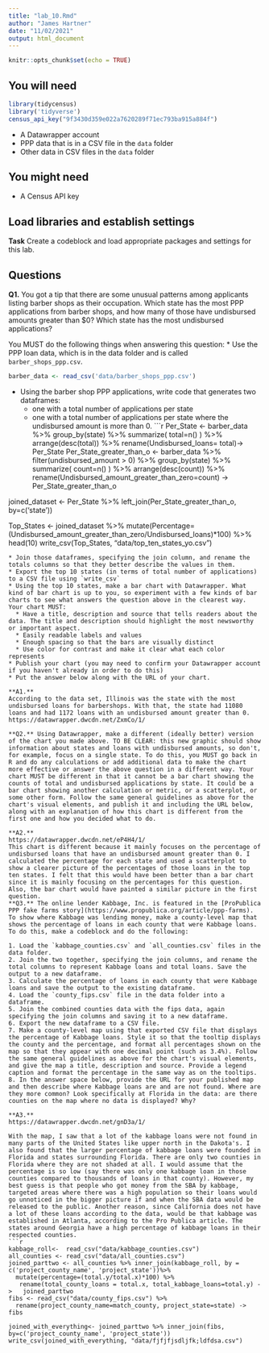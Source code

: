 ```yaml
---
title: "lab_10.Rmd"
author: "James Hartner"
date: "11/02/2021"
output: html_document
---
```


```r
knitr::opts_chunk$set(echo = TRUE)
```

## You will need
```r
library(tidycensus)
library('tidyverse')
census_api_key("9f3430d359e022a7620289f71ec793ba915a884f")
```
* A Datawrapper account
* PPP data that is in a CSV file in the `data` folder
* Other data in CSV files in the `data` folder

## You might need

* A Census API key

## Load libraries and establish settings

**Task** Create a codeblock and load appropriate packages and settings for this lab.

## Questions

**Q1.** You got a tip that there are some unusual patterns among applicants listing barber shops as their occupation. Which state has the most PPP applications from barber shops, and how many of those have undisbursed amounts greater than $0? Which state has the most undisbursed applications?

You MUST do the following things when answering this question:
* Use the PPP loan data, which is in the data folder and is called `barber_shops_ppp.csv`.
```r
barber_data <- read_csv('data/barber_shops_ppp.csv')
```
* Using the barber shop PPP applications, write code that generates two dataframes:
  * one with a total number of applications per state
  * one with a total number of applications per state where the undisbursed amount is more than 0.
```r
Per_State <- barber_data %>%
  group_by(state) %>%
  summarize(
  total=n()
  ) %>%
  arrange(desc(total)) %>%
rename(Undisbursed_loans= total)-> Per_State
Per_State_greater_than_o <- barber_data %>%
  filter(undisbursed_amount > 0) %>%
  group_by(state) %>%
  summarize(
    count=n()
  ) %>%
  arrange(desc(count)) %>%
  rename(Undisbursed_amount_greater_than_zero=count) -> Per_State_greater_than_o

joined_dataset <- Per_State %>% 
  left_join(Per_State_greater_than_o, by=c('state'))

Top_States <- joined_dataset %>%
  mutate(Percentage=(Undisbursed_amount_greater_than_zero/Undisbursed_loans)*100) %>%
  head(10)
write_csv(Top_States, "data/top_ten_states_yo.csv")
  
```
* Join those dataframes, specifying the join column, and rename the totals columns so that they better describe the values in them.
* Export the top 10 states (in terms of total number of applications) to a CSV file using `write_csv`
* Using the top 10 states, make a bar chart with Datawrapper. What kind of bar chart is up to you, so experiment with a few kinds of bar charts to see what answers the question above in the clearest way. Your chart MUST:
  * Have a title, description and source that tells readers about the data. The title and description should highlight the most newsworthy or important aspect.
  * Easily readable labels and values
  * Enough spacing so that the bars are visually distinct
  * Use color for contrast and make it clear what each color represents
* Publish your chart (you may need to confirm your Datawrapper account if you haven't already in order to do this)
* Put the answer below along with the URL of your chart.

**A1.**
According to the data set, Illinois was the state with the most undisbursed loans for barbershops. With that, the state had 11080 loans and had 1172 loans with an undisbursed amount greater than 0. 
https://datawrapper.dwcdn.net/ZxmCo/1/

**Q2.** Using Datawrapper, make a different (ideally better) version of the chart you made above. TO BE CLEAR: this new graphic should show information about states and loans with undisbursed amounts, so don't, for example, focus on a single state. To do this, you MUST go back in R and do any calculations or add additional data to make the chart more effective or answer the above question in a different way. Your chart MUST be different in that it cannot be a bar chart showing the counts of total and undisbursed applications by state. It could be a bar chart showing another calculation or metric, or a scatterplot, or some other form. Follow the same general guidelines as above for the chart's visual elements, and publish it and including the URL below, along with an explanation of how this chart is different from the first one and how you decided what to do.

**A2.**
https://datawrapper.dwcdn.net/eP4H4/1/
This chart is different because it mainly focuses on the percentage of  undisbursed loans that have an undisbursed amount greater than 0. I calculated the percentage for each state and used a scatterplot to show a clearer picture of the percentages of those loans in the top ten states. I felt that this would have been better than a bar chart since it is mainly focusing on the percentages for this question. Also, the bar chart would have painted a similar picture in the first question.
**Q3.** The online lender Kabbage, Inc. is featured in the [ProPublica PPP fake farms story](https://www.propublica.org/article/ppp-farms). To show where Kabbage was lending money, make a county-level map that shows the percentage of loans in each county that were Kabbage loans. To do this, make a codeblock and do the following:

1. Load the `kabbage_counties.csv` and `all_counties.csv` files in the data folder.
2. Join the two together, specifying the join columns, and rename the total columns to represent Kabbage loans and total loans. Save the output to a new dataframe.
3. Calculate the percentage of loans in each county that were Kabbage loans and save the output to the existing dataframe.
4. Load the `county_fips.csv` file in the data folder into a dataframe.
5. Join the combined counties data with the fips data, again specifying the join columns and saving it to a new dataframe.
6. Export the new dataframe to a CSV file.
7. Make a county-level map using that exported CSV file that displays the percentage of Kabbage loans. Style it so that the tooltip displays the county and the percentage, and format all percentages shown on the map so that they appear with one decimal point (such as 3.4%). Follow the same general guidelines as above for the chart's visual elements, and give the map a title, description and source. Provide a legend caption and format the percentage in the same way as on the tooltips.
8. In the answer space below, provide the URL for your published map and then describe where Kabbage loans are and are not found. Where are they more common? Look specifically at Florida in the data: are there counties on the map where no data is displayed? Why?

**A3.**  
https://datawrapper.dwcdn.net/gnD3a/1/

With the map, I saw that a lot of the kabbage loans were not found in many parts of the United States like upper north in the Dakota's. I also found that the larger percentage of kabbage loans were founded in Florida and states surrounding Florida. There are only two counties in Florida where they are not shaded at all. I would assume that the percentage is so low (say there was only one kabbage loan in those counties compared to thousands of loans in that county). However, my best guess is that people who got money from the SBA by kabbage, targeted areas where there was a high population so their loans would go unnoticed in the bigger picture if and when the SBA data would be released to the public. Another reason, since California does not have a lot of these loans according to the data, would be that kabbage was established in Atlanta, according to the Pro Publica article. The states around Georgia have a high percentage of kabbage loans in their respected counties. 
```r
kabbage_roll<-  read_csv("data/kabbage_counties.csv")
all_counties <- read_csv("data/all_counties.csv")
joined_parttwo <- all_counties %>% inner_join(kabbage_roll, by = c('project_county_name', 'project_state'))%>%
  mutate(percentage=(total.y/total.x)*100) %>%
   rename(total_county_loans = total.x, total_kabbage_loans=total.y) ->   joined_parttwo
fibs <- read_csv("data/county_fips.csv") %>%
  rename(project_county_name=match_county, project_state=state) -> fibs

joined_with_everything<- joined_parttwo %>% inner_join(fibs, by=c('project_county_name', 'project_state'))
write_csv(joined_with_everything, "data/fjfjfjsdljfk;ldfdsa.csv")

```